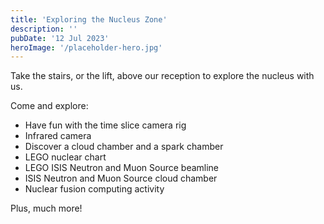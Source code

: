 ```yaml
---
title: 'Exploring the Nucleus Zone'
description: ''
pubDate: '12 Jul 2023'
heroImage: '/placeholder-hero.jpg'
---
```


Take the stairs, or the lift, above our reception to explore the nucleus with us.  

Come and explore:  
* Have fun with the time slice camera rig  
* Infrared camera  
* Discover a cloud chamber and a spark chamber  
* LEGO nuclear chart 
* LEGO ISIS Neutron and Muon Source beamline  
* ISIS Neutron and Muon Source cloud chamber  
* Nuclear fusion computing activity  

Plus, much more!  

